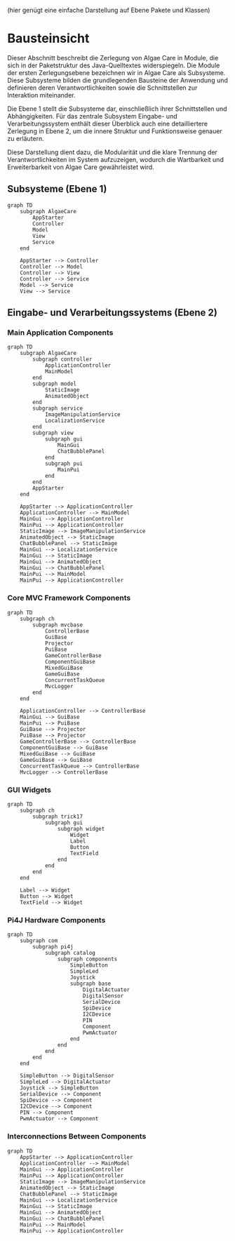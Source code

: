 (hier genügt eine einfache Darstellung auf Ebene Pakete und Klassen)

# Bausteinsicht

Dieser Abschnitt beschreibt die Zerlegung von Algae Care in Module, die sich in der Paketstruktur des Java-Quelltextes widerspiegeln. Die Module der ersten Zerlegungsebene bezeichnen wir in Algae Care als Subsysteme. Diese Subsysteme bilden die grundlegenden Bausteine der Anwendung und definieren deren Verantwortlichkeiten sowie die Schnittstellen zur Interaktion miteinander.

Die Ebene 1 stellt die Subsysteme dar, einschließlich ihrer Schnittstellen und Abhängigkeiten. Für das zentrale Subsystem Eingabe- und Verarbeitungssystem enthält dieser Überblick auch eine detailliertere Zerlegung in Ebene 2, um die innere Struktur und Funktionsweise genauer zu erläutern.

Diese Darstellung dient dazu, die Modularität und die klare Trennung der Verantwortlichkeiten im System aufzuzeigen, wodurch die Wartbarkeit und Erweiterbarkeit von Algae Care gewährleistet wird.

## Subsysteme (Ebene 1)

```mermaid
graph TD
    subgraph AlgaeCare
        AppStarter
        Controller
        Model
        View
        Service
    end

    AppStarter --> Controller
    Controller --> Model
    Controller --> View
    Controller --> Service
    Model --> Service
    View --> Service
```

## Eingabe- und Verarbeitungssystems (Ebene 2)

### Main Application Components

```mermaid
graph TD
    subgraph AlgaeCare
        subgraph controller
            ApplicationController
            MainModel
        end
        subgraph model
            StaticImage
            AnimatedObject
        end
        subgraph service
            ImageManipulationService
            LocalizationService
        end
        subgraph view
            subgraph gui
                MainGui
                ChatBubblePanel
            end
            subgraph pui
                MainPui
            end
        end
        AppStarter
    end

    AppStarter --> ApplicationController
    ApplicationController --> MainModel
    MainGui --> ApplicationController
    MainPui --> ApplicationController
    StaticImage --> ImageManipulationService
    AnimatedObject --> StaticImage
    ChatBubblePanel --> StaticImage
    MainGui --> LocalizationService
    MainGui --> StaticImage
    MainGui --> AnimatedObject
    MainGui --> ChatBubblePanel
    MainPui --> MainModel
    MainPui --> ApplicationController
```

### Core MVC Framework Components

```mermaid
graph TD
    subgraph ch
        subgraph mvcbase
            ControllerBase
            GuiBase
            Projector
            PuiBase
            GameControllerBase
            ComponentGuiBase
            MixedGuiBase
            GameGuiBase
            ConcurrentTaskQueue
            MvcLogger
        end
    end

    ApplicationController --> ControllerBase
    MainGui --> GuiBase
    MainPui --> PuiBase
    GuiBase --> Projector
    PuiBase --> Projector
    GameControllerBase --> ControllerBase
    ComponentGuiBase --> GuiBase
    MixedGuiBase --> GuiBase
    GameGuiBase --> GuiBase
    ConcurrentTaskQueue --> ControllerBase
    MvcLogger --> ControllerBase
```

### GUI Widgets

```mermaid
graph TD
    subgraph ch
        subgraph trick17
            subgraph gui
                subgraph widget
                    Widget
                    Label
                    Button
                    TextField
                end
            end
        end
    end

    Label --> Widget
    Button --> Widget
    TextField --> Widget
```

### Pi4J Hardware Components

```mermaid
graph TD
    subgraph com
        subgraph pi4j
            subgraph catalog
                subgraph components
                    SimpleButton
                    SimpleLed
                    Joystick
                    subgraph base
                        DigitalActuator
                        DigitalSensor
                        SerialDevice
                        SpiDevice
                        I2CDevice
                        PIN
                        Component
                        PwmActuator
                    end
                end
            end
        end
    end

    SimpleButton --> DigitalSensor
    SimpleLed --> DigitalActuator
    Joystick --> SimpleButton
    SerialDevice --> Component
    SpiDevice --> Component
    I2CDevice --> Component
    PIN --> Component
    PwmActuator --> Component
```

### Interconnections Between Components

```mermaid
graph TD
    AppStarter --> ApplicationController
    ApplicationController --> MainModel
    MainGui --> ApplicationController
    MainPui --> ApplicationController
    StaticImage --> ImageManipulationService
    AnimatedObject --> StaticImage
    ChatBubblePanel --> StaticImage
    MainGui --> LocalizationService
    MainGui --> StaticImage
    MainGui --> AnimatedObject
    MainGui --> ChatBubblePanel
    MainPui --> MainModel
    MainPui --> ApplicationController
```